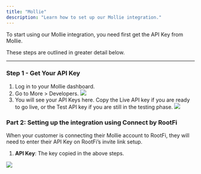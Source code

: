 ```yaml
---
title: "Mollie"
description: "Learn how to set up our Mollie integration."
---
```


To start using our Mollie integration, you need first get the API Key from Mollie.

These steps are outlined in greater detail below.

---

### Step 1 - Get Your API Key

1. Log in to your Mollie dashboard.
2. Go to More > Developers.
   ![](/images/mollie/dashboard.png)
3. You will see your API Keys here.
   <Note> Copy the Live API key if you are ready to go live, or the Test API key if you are still in the testing phase.</Note>
   ![](/images/mollie/apikey.png)

### Part 2: Setting up the integration using Connect by RootFi

When your customer is connecting their Mollie account to RootFi, they will need to enter their API Key on RootFi’s invite link setup.

1. **API Key**: The key copied in the above steps.

![](/images/mollie/sdk.png)
